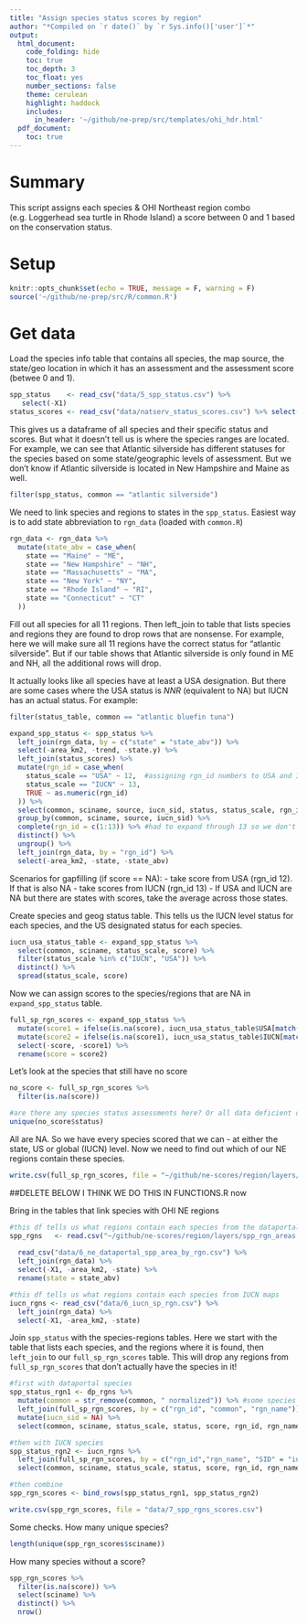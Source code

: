 ```yaml
---
title: "Assign species status scores by region"
author: "*Compiled on `r date()` by `r Sys.info()['user']`*"
output: 
  html_document:
    code_folding: hide
    toc: true
    toc_depth: 3
    toc_float: yes
    number_sections: false
    theme: cerulean
    highlight: haddock
    includes: 
      in_header: '~/github/ne-prep/src/templates/ohi_hdr.html'
  pdf_document:
    toc: true
---
```


# Summary

This script assigns each species & OHI Northeast region combo (e.g. Loggerhead sea turtle in Rhode Island) a score between 0 and 1 based on the conservation status.

# Setup

```r
knitr::opts_chunk$set(echo = TRUE, message = F, warning = F)
source('~/github/ne-prep/src/R/common.R')
```

# Get data

Load the species info table that contains all species, the map source, the state/geo location in which it has an assessment and the assessment score (betwee 0 and 1).

```r
spp_status    <- read_csv("data/5_spp_status.csv") %>%
   select(-X1)
status_scores <- read_csv("data/natserv_status_scores.csv") %>% select(-X1)
```

This gives us a dataframe of all species and their specific status and scores. But what it doesn't tell us is where the species ranges are located. For example, we can see that Atlantic silverside has different statuses for the species based on some state/geographic levels of assessment. But we don't know if Atlantic silverside is located in New Hampshire and Maine as well.

```r
filter(spp_status, common == "atlantic silverside")
```

We need to link species and regions to states in the `spp_status`. Easiest way is to add state abbreviation to `rgn_data` (loaded with `common.R`)

```r
rgn_data <- rgn_data %>%
  mutate(state_abv = case_when(
    state == "Maine" ~ "ME",
    state == "New Hampshire" ~ "NH",
    state == "Massachusetts" ~ "MA",
    state == "New York" ~ "NY",
    state == "Rhode Island" ~ "RI",
    state == "Connecticut" ~ "CT"
  ))
```

Fill out all species for all 11 regions. Then left_join to table that lists species and regions they are found to drop rows that are nonsense. For example, here we will make sure all 11 regions have the correct status for "atlantic silverside". But if our table shows that Atlantic silverside is only found in ME and NH, all the additional rows will drop.


It actually looks like all species have at least a USA designation. But there are some cases where the USA status is *NNR* (equivalent to NA) but IUCN has an actual status. For example:

```r
filter(status_table, common == "atlantic bluefin tuna")
```



```r
expand_spp_status <- spp_status %>%
  left_join(rgn_data, by = c("state" = "state_abv")) %>%
  select(-area_km2, -trend, -state.y) %>%
  left_join(status_scores) %>%
  mutate(rgn_id = case_when(
    status_scale == "USA" ~ 12,  #assigning rgn_id numbers to USA and IUCN (12 and 13 respectively)
    status_scale == "IUCN" ~ 13,
    TRUE ~ as.numeric(rgn_id)
  )) %>%
  select(common, sciname, source, iucn_sid, status, status_scale, rgn_id, score) %>%
  group_by(common, sciname, source, iucn_sid) %>%
  complete(rgn_id = c(1:13)) %>% #had to expand through 13 so we don't lose the rows with IUCN and USA
  distinct() %>%
  ungroup() %>%
  left_join(rgn_data, by = "rgn_id") %>%
  select(-area_km2, -state, -state_abv)
```

Scenarios for gapfilling (if score == NA):
- take score from USA (rgn_id 12). If that is also NA
- take scores from IUCN (rgn_id 13)
- If USA and IUCN are NA but there are states with scores, take the average across those states.

Create species and geog status table. This tells us the IUCN level status for each species, and the US designated status for each species.
```r
iucn_usa_status_table <- expand_spp_status %>%
  select(common, sciname, status_scale, score) %>%
  filter(status_scale %in% c("IUCN", "USA")) %>%
  distinct() %>%
  spread(status_scale, score)
```

Now we can assign scores to the species/regions that are NA in `expand_spp_status` table.

```r
full_sp_rgn_scores <- expand_spp_status %>%
  mutate(score1 = ifelse(is.na(score), iucn_usa_status_table$USA[match(sciname, iucn_usa_status_table$sciname)], score)) %>% #first if score is NA then find USA score in iucn_usa_status_table
  mutate(score2 = ifelse(is.na(score1), iucn_usa_status_table$IUCN[match(sciname, iucn_usa_status_table$sciname)], score1)) %>%
  select(-score, -score1) %>%
  rename(score = score2)
```

Let's look at the species that still have no score

```r
no_score <- full_sp_rgn_scores %>%
  filter(is.na(score))

#are there any species status assessments here? Or all data deficient or NA
unique(no_score$status)
```

All are NA. So we have every species scored that we can - at either the state, US or global (IUCN) level. Now we need to find out which of our NE regions contain these species.

```r
write.csv(full_sp_rgn_scores, file = "~/github/ne-scores/region/layers/spp_status_scores.csv")
```




##DELETE BELOW I THINK WE DO THIS IN FUNCTIONS.R now

Bring in the tables that link species with OHI NE regions

```r
#this df tells us what regions contain each species from the dataportal
spp_rgns   <- read.csv("~/github/ne-scores/region/layers/spp_rgn_areas.csv")
  
  read_csv("data/6_ne_dataportal_spp_area_by_rgn.csv") %>% 
  left_join(rgn_data) %>%
  select(-X1, -area_km2, -state) %>%
  rename(state = state_abv)

#this df tells us what regions contain each species from IUCN maps
iucn_rgns <- read_csv("data/6_iucn_sp_rgn.csv") %>% 
  left_join(rgn_data) %>%
  select(-X1, -area_km2, -state) 
```

Join `spp_status` with the species-regions tables. Here we start with the table that lists each species, and the regions where it is found, then `left_join` to our `full_sp_rgn_scores` table. This will drop any regions from `full_sp_rgn_scores` that don't actually have the species in it!

```r
#first with dataportal species
spp_status_rgn1 <- dp_rgns %>%
  mutate(common = str_remove(common, " normalized")) %>% #some species common names still have "normalized" in them! remove
  left_join(full_sp_rgn_scores, by = c("rgn_id", "common", "rgn_name")) %>%
  mutate(iucn_sid = NA) %>%
  select(common, sciname, status_scale, status, score, rgn_id, rgn_name, iucn_sid)

#then with IUCN species
spp_status_rgn2 <- iucn_rgns %>%
  left_join(full_sp_rgn_scores, by = c("rgn_id","rgn_name", "SID" = "iucn_sid")) %>%
  select(common, sciname, status_scale, status, score, rgn_id, rgn_name, iucn_sid = SID)

#then combine
spp_rgn_scores <- bind_rows(spp_status_rgn1, spp_status_rgn2)

write.csv(spp_rgn_scores, file = "data/7_spp_rgns_scores.csv")
```

Some checks. How many unique species?

```r
length(unique(spp_rgn_scores$sciname))
```

How many species without a score?

```r
spp_rgn_scores %>% 
  filter(is.na(score)) %>%
  select(sciname) %>%
  distinct() %>%
  nrow()
```
